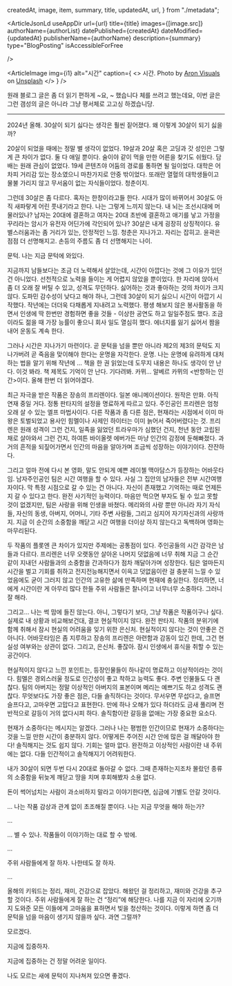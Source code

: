 
createdAt,
image,
item,
summary,
title,
updatedAt,
url,
} from "./metadata";


<ArticleJsonLd
  useAppDir
  url={url}
  title={title}
  images={[image.src]}
  authorName={authorList}
  datePublished={createdAt}
  dateModified={updatedAt}
  publisherName={authorName}
  description={summary}
  type="BlogPosting"
  isAccessibleForFree





  
    
/>

<ArticleHeader 
  title={title} 
  updatedAt={updatedAt}
  desc={summary} 
/>

<ArticleImage
  img={i1}
  alt="시간"
  caption={
    <>
      시간. Photo by <a href="https://unsplash.com/@aronvisuals?utm_content=creditCopyText&utm_medium=referral&utm_source=unsplash">Aron Visuals</a> on <a href="https://unsplash.com/photos/selective-focus-photo-of-brown-and-blue-hourglass-on-stones-BXOXnQ26B7o?utm_content=creditCopyText&utm_medium=referral&utm_source=unsplash">Unsplash</a>
    </>
  }
/>

원래 블로그 글은 좀 더 읽기 편하게 ~요, ~ 했습니다 체를 쓰려고 했는데요, 이번 글은 그런 갬성의 글은 아니라 그냥 평서체로 고고싱 하겠습니당.

---

2024년 올해. 30살이 되기 싫다는 생각은 훨씬 짙어졌다. 왜 이렇게 30살이 되기 싫을까?

20살이 되었을 때에는 정말 별 생각이 없었다. 19살과 20살 혹은 고딩과 갓 성인은 그렇게 큰 차이가 없다. 둘 다 애일 뿐이다. 술이야 같이 먹을 만한 어른을 찾기도 쉬웠다. 담배는 원래 관심이 없었다. 19세 콘텐츠야 어둠의 경로를 통하면 될 일이었다. 대학은 어차피 거리감 있는 장소였으니 마찬가지로 안중 밖이었다. 또래란 열혈의 대학생들이고 물불 가리지 않고 무서움이 없는 자식들이었다. 청춘이지.

그런데 30살은 좀 다르다. 혹자는 한창이라고들 한다. 시대가 많이 바뀌어서 30살도 아직 새파랗게 어린 풋내기라고 한다. 나는 그렇게 느끼지 않는다. 내 뇌는 조선시대에 머물러있나? 남자는 20대에 결혼하고 여자는 20대 초반에 결혼하고 애기를 낳고 가정을 꾸리라는 암시가 유전자 어딘가에 각인되어 있나? 30살은 내게 굉장히 상징적이다. 유별스러움과는 좀 거리가 있는, 안정적인 느낌. 청춘은 지나가고. 자리는 잡히고. 윤곽은 점점 더 선명해지고. 손등의 주름도 좀 더 선명해지는 나이.

문턱. 나는 지금 문턱에 와있다.

지금까지 남들보다는 조금 더 노력해서 살았는데, 시간이 아깝다는 것에 그 이유가 있던 건 아니었다. 선천적으로 노력을 들이는 게 어렵지 않았을 뿐이었다. 한 자리에 앉아서 좀 더 오래 잘 버틸 수 있고, 성격도 무던하다. 싫어하는 것과 좋아하는 것의 차이가 크지 않다. 도파민 감수성이 낮다고 해야 하나, 그런데 30살이 되기 싫으니 시간이 아깝기 시작했다. 작년에는 더더욱 다채롭게 지내려고 노력했다. 평생 해보지 않은 봉사활동을 하면서 인생에 딱 한번만 경험하면 좋을 것들 - 이상한 공연도 하고 일일주점도 했다. 조금이라도 젊을 때 가장 능률이 좋으니 회사 일도 열심히 했다. 에너지를 잃기 싫어서 짬을 내어 운동도 계속 한다.

그러나 시간은 지나가기 마련이다. 곧 문턱을 넘을 뿐만 아니라 제2의 제3의 문턱도 지나가버려 곧 죽음을 맞이해야 한다는 운명을 자각한다. 운명. 나는 운명에 유려하게 대처하는 법을 알기 위해 작년에 … 책을 한 권 읽었는데 도무지 내용은 하나도 생각이 안 난다. 이것 봐라. 책 제목도 기억이 안 난다. 기다려봐. 카뮈… 알베르 카뮈의 \<반항하는 인간\>이다. 올해 한번 더 읽어야겠다.

최근 자극을 받은 작품은 장송의 프리렌이다. 일본 애니메이션이다. 원작은 만화. 아직 연재 중일 거다. 정통 판타지의 설정을 명료하게 따르고 있다. 주인공인 프리렌은 엄청 오래 살 수 있는 엘프 마법사이다. 다른 작품과 좀 다른 점은, 현재라는 시점에서 이미 마왕은 토벌되었고 용사인 힘멜이나 사제인 하이터는 이미 늙어서 죽어버렸다는 것. 프리렌은 원래 성격이 그런 건지, 일족을 잃었던 트라우마가 심했던 건지, 천년 동안 고립된 채로 살아와서 그런 건지, 하여튼 바이올렛 에버가든 마냥 인간의 감정에 둔해빠졌다. 과거의 흔적을 되짚어가면서 인간의 마음을 알아가며 조금씩 성장하는 이야기이다. 잔잔하다.

그리고 얼마 전에 다시 본 영화, 말도 안되게 예쁜 레이첼 맥아담스가 등장하는 어바웃타임. 남자주인공인 팀은 시간 여행을 할 수 있다. 사실 그 집안의 남자들은 전부 시간여행자이다. 막 특정 시점으로 갈 수 있는 건 아니다. 자신이 존재했고 기억하는 때로 언제든지 갈 수 있다고 한다. 완전 사기적인 능력이다. 마음만 먹으면 부자도 될 수 있고 못할 것이 없겠지만, 팀은 사랑을 위해 인생을 바쳤다. 메리와의 사랑 뿐만 아니라 자기 자식들, 자신의 동생, 아버지, 어머니, 기타 주변 사람들, 그리고 심지어 자기자신과의 사랑까지. 지금 이 순간의 소중함을 깨닫고 시간 여행을 더이상 하지 않는다고 독백하며 영화는 마무리된다.

두 작품의 플롯엔 큰 차이가 있지만 주제에는 공통점이 있다. 주인공들의 시간 감각은 남들과 다르다. 프리렌은 너무 오랫동안 살아온 나머지 덧없음에 너무 취해 지금 그 순간 같이 지내던 사람들과의 소중함을 간과하다가 점차 깨달아가며 성장한다. 팀은 얼마든지 시간을 벌고 기회를 취하고 전지전능해지면서 이윽고 덧없음이란 걸 충분히 느낄 수 있었음에도 굳이 그러지 않고 인간의 고유한 삶에 만족하며 현재에 충실한다. 정리하면, 너에게 시간이란 게 아무리 많다 한들 주위 사람들은 찰나이고 너무너무 소중하다. 그러니 잘 해라.

그리고… 나는 썩 맘에 들진 않는다. 아니, 그렇다기 보다, 그냥 작품은 작품이구나 싶다. 실제로 내 상황과 비교해보건대, 결코 현실적이지 않다. 완전 판타지. 작품의 분위기에 함께 취해서 잠시 현실의 어려움을 잊기 위한 은신처. 현실적이지 않다는 것이 안좋은 건 아니다. 어바웃타임은 좀 지루하고 장송의 프리렌은 아련함과 감동이 있긴 한데, 그건 현실성 여부와는 상관이 없다. 그리고, 은신처. 좋잖아. 잠시 인생에서 휴식을 취할 수 있는 공간이다.

현실적이지 않다고 느낀 포인트는, 등장인물들이 하나같이 명료하고 이상적이라는 것이다. 힘멜은 경외스러울 정도로 인간성이 좋고 착하고 능력도 좋다. 주변 인물들도 다 괜찮다. 팀의 아버지는 정말 이상적인 아버지의 표본이며 메리는 예쁘기도 하고 성격도 괜찮다. 무엇보다도 가장 좋은 점은, 다들 솔직하다는 것이다. 무서우면 무섭다고, 슬프면 슬프다고, 고마우면 고맙다고 표현한다. 만에 하나 오해가 있다 하더라도 금새 풀리며 전반적으로 갈등이 거의 없다시피 하다. 솔직함이란 갈등을 없애는 가장 중요한 요소다.

현재가 소중하다는 메시지는 알겠다. 그러나 나는 평범한 인간이므로 현재가 소중하다는 것을 느낄 만한 시간이 충분하지 않다. 어떻게든 주어진 시간 안에 많은 걸 깨달아야 한다! 솔직해지는 것도 쉽지 않다. 기회는 얼마 없다. 완전하고 이상적인 사람이란 내 주위에는 없다. 다들 인간적이고 솔직해지기 어려워한다.

내가 30살이 되면 두번 다시 20대로 돌아갈 수 없다. 그때 존재하는지조차 몰랐던 종류의 소중함을 뒤늦게 깨닫고 땅을 치며 후회해봤자 소용 없다.

돈이 썩어넘치는 사람이 과소비하지 말라고 이야기한다면, 심금에 기별도 안갈 것이다.

… 나는 작품 감상과 관계 없이 초조해질 뿐이다. 나는 지금 무엇을 해야 하는가?

…

… 별 수 있나. 작품들이 이야기하는 대로 할 수 밖에.

…

주위 사람들에게 잘 하자. 나한테도 잘 하자.

…

올해의 키워드는 정리, 재미, 건강으로 잡았다. 해왔던 걸 정리하고, 재미와 건강을 추구할 것이다. 주위 사람들에게 잘 하는 건 “정리”에 해당한다. 나를 지금 이 자리에 오기까지 도와준 모든 이들에게 고마움을 표하면서 빚을 청산하는 것이다. 이렇게 하면 좀 더 문턱을 넘을 마음이 생기지 않을까 싶다. 과연 그럴까? 

모르겠다.

지금에 집중하자.

지금에 집중하는 건 정말 어려운 일이다.

나도 모르는 새에 문턱이 지나쳐져 있으면 좋겠다.
